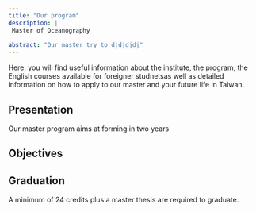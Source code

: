 ```yaml
---
title: "Our program"
description: |
 Master of Oceanography
 
abstract: "Our master try to djdjdjdj"
---
```




Here, you will find  useful information about the institute, the program, the English courses available for foreigner studnetsas well as detailed information on how to apply to our master and your future life in Taiwan.

## Presentation

Our master program aims at forming in two years 


## Objectives

## Graduation

A minimum of 24 credits plus a master thesis are required to graduate. 